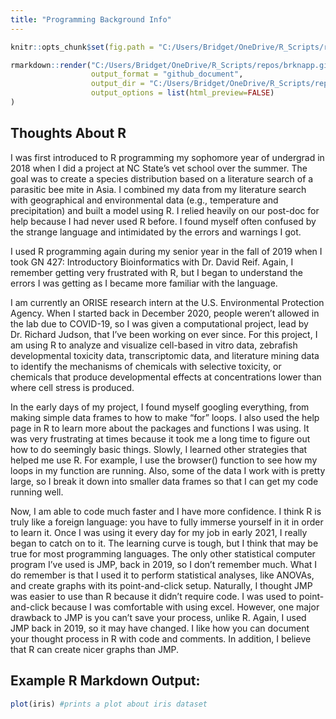 ```yaml
---
title: "Programming Background Info"
---
```


```r
knitr::opts_chunk$set(fig.path = "C:/Users/Bridget/OneDrive/R_Scripts/repos/brknapp.github.io/images")

```

```r
rmarkdown::render("C:/Users/Bridget/OneDrive/R_Scripts/repos/brknapp.github.io/_Rmd/2022-06-08-second-blog-post.Rmd",
                  output_format = "github_document",
                  output_dir = "C:/Users/Bridget/OneDrive/R_Scripts/repos/brknapp.github.io/_posts/",
                  output_options = list(html_preview=FALSE) 
)
```



## Thoughts About R

I was first introduced to R programming my sophomore year of undergrad in 2018 when I did a project at NC State’s vet school over the summer. The goal was to create a species distribution based on a literature search of a parasitic bee mite in Asia. I combined my data from my literature search with geographical and environmental data (e.g., temperature and precipitation) and built a model using R. I relied heavily on our post-doc for help because I had never used R before. I found myself often confused by the strange language and intimidated by the errors and warnings I got.

I used R programming again during my senior year in the fall of 2019 when I took GN 427: Introductory Bioinformatics with Dr. David Reif. Again, I remember getting very frustrated with R, but I began to understand the errors I was getting as I became more familiar with the language.

I am currently an ORISE research intern at the U.S. Environmental Protection Agency. When I started back in December 2020, people weren’t allowed in the lab due to COVID-19, so I was given a computational project, lead by Dr. Richard Judson, that I’ve been working on ever since. For this project, I am using R to analyze and visualize cell-based in vitro data, zebrafish developmental toxicity data, transcriptomic data, and literature mining data to identify the mechanisms of chemicals with selective toxicity, or chemicals that produce developmental effects at concentrations lower than where cell stress is produced.

In the early days of my project, I found myself googling everything, from making simple data frames to how to make “for” loops. I also used the help page in R to learn more about the packages and functions I was using. It was very frustrating at times because it took me a long time to figure out how to do seemingly basic things. Slowly, I learned other strategies that helped me use R. For example, I use the browser() function to see how my loops in my function are running. Also, some of the data I work with is pretty large, so I break it down into smaller data frames so that I can get my code running well. 

Now, I am able to code much faster and I have more confidence. I think R is truly like a foreign language: you have to fully immerse yourself in it in order to learn it. Once I was using it every day for my job in early 2021, I really began to catch on to it. The learning curve is tough, but I think that may be true for most programming languages. The only other statistical computer program I’ve used is JMP, back in 2019, so I don’t remember much. What I do remember is that I used it to perform statistical analyses, like ANOVAs, and create graphs with its point-and-click setup. Naturally, I thought JMP was easier to use than R because it didn’t require code. I was used to point-and-click because I was comfortable with using excel. However, one major drawback to JMP is you can’t save your process, unlike R. Again, I used JMP back in 2019, so it may have changed. I like how you can document your thought process in R with code and comments. In addition, I believe that R can create nicer graphs than JMP. 

## Example R Markdown Output:

```r
plot(iris) #prints a plot about iris dataset 
```